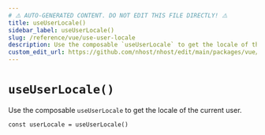 ```yaml
---
# ⚠️ AUTO-GENERATED CONTENT. DO NOT EDIT THIS FILE DIRECTLY! ⚠️
title: useUserLocale()
sidebar_label: useUserLocale()
slug: /reference/vue/use-user-locale
description: Use the composable `useUserLocale` to get the locale of the current user.
custom_edit_url: https://github.com/nhost/nhost/edit/main/packages/vue/src/useUserLocale.ts#L15
---
```


# `useUserLocale()`

Use the composable `useUserLocale` to get the locale of the current user.

```tsx
const userLocale = useUserLocale()
```
